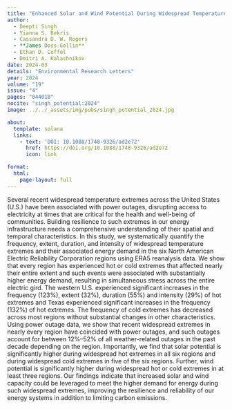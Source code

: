 ```yaml
---
title: "Enhanced Solar and Wind Potential During Widespread Temperature Extremes Across the U.S. Interconnected Energy Grids"
author:
  - Deepti Singh
  - Yianna S. Bekris
  - Cassandra D. W. Rogers
  - **James Doss-Gollin**
  - Ethan D. Coffel
  - Dmitri A. Kalashnikov
date: 2024-03
details: "Environmental Research Letters"
year: 2024
volume: "19"
issue: "4"
pages: "044018"
nocite: "singh_potential:2024"
image: ../../_assets/img/pubs/singh_potential_2024.jpg

about:
  template: solana
  links:
    - text: 'DOI: 10.1088/1748-9326/ad2e72'
      href: https://doi.org/10.1088/1748-9326/ad2e72
      icon: link

format:
  html:
    page-layout: full
---
```


Several recent widespread temperature extremes across the United States (U.S.) have been associated with power outages, disrupting access to electricity at times that are critical for the health and well-being of communities. Building resilience to such extremes in our energy infrastructure needs a comprehensive understanding of their spatial and temporal characteristics. In this study, we systematically quantify the frequency, extent, duration, and intensity of widespread temperature extremes and their associated energy demand in the six North American Electric Reliability Corporation regions using ERA5 reanalysis data. We show that every region has experienced hot or cold extremes that affected nearly their entire extent and such events were associated with substantially higher energy demand, resulting in simultaneous stress across the entire electric gird. The western U.S. experienced significant increases in the frequency (123\%), extent (32\%), duration (55\%) and intensity (29\%) of hot extremes and Texas experienced significant increases in the frequency (132\%) of hot extremes. The frequency of cold extremes has decreased across most regions without substantial changes in other characteristics. Using power outage data, we show that recent widespread extremes in nearly every region have coincided with power outages, and such outages account for between 12\%–52\% of all weather-related outages in the past decade depending on the region. Importantly, we find that solar potential is significantly higher during widespread hot extremes in all six regions and during widespread cold extremes in five of the six regions. Further, wind potential is significantly higher during widespread hot or cold extremes in at least three regions. Our findings indicate that increased solar and wind capacity could be leveraged to meet the higher demand for energy during such widespread extremes, improving the resilience and reliability of our energy systems in addition to limiting carbon emissions.

:::{#bibliography}
:::